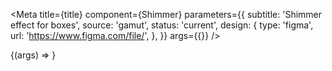 
<Meta
  title={title}
  component={Shimmer}
  parameters={{
    subtitle: 'Shimmer effect for boxes',
    source: 'gamut',
    status: 'current',
    design: {
      type: 'figma',
      url: 'https://www.figma.com/file/',
    },
  }}
  args={{}}
/>

<Canvas>
  <Story name="Shimmer">{(args) => <Shimmer {...args} />}</Story>
</Canvas>

<PropsTable story="Shimmer" />
